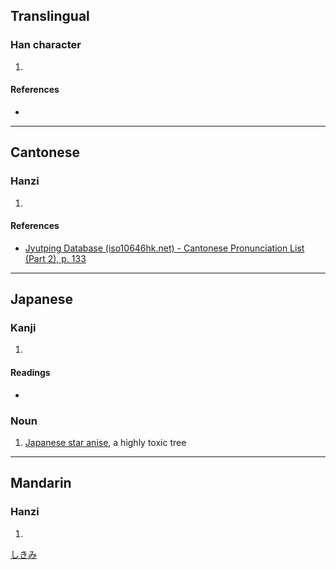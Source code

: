 {{character info/new}}
==Translingual==

===Han character===
{{Han char|rn=75|rad=木|as=14|sn=18|four=|canj=DJPI|ids=⿰木蜜}}

# {{defn|Han|sort=木14}}

====References====
* {{Han ref|kx=0559.090|dkj=15754|dj=0948.240|hdz=21311.030|uh=6AC1|ud=27329}}

----

==Cantonese==

===Hanzi===
{{yue-hanzi|jyut=[[mat6]]|y=mat6}}

# {{defn|lang=yue|sort=木14}}

====References====
* [http://www.iso10646hk.net/jp/document/download.jsp Jyutping Database (iso10646hk.net) - Cantonese Pronunciation List (Part 2), p. 133]

----

==Japanese==

===Kanji===
{{ja-kanji|grade=|rs=木14}}

# {{defn|lang=ja|sort=木14}}

====Readings====
* {{ja-readings|on=[[みつ]] (mitsu)|kun=[[じんこう]] (jinkou), [[しきみ]] (shikimi)}}

===Noun===
{{ja-noun|しきみ|シキミ}}

# {{ja-def|シキミ}} [[Japanese star anise]], a highly toxic tree

[[Category:ja:Trees|しきみ]]

----

==Mandarin==

===Hanzi===
{{cmn-hanzi|pin=[[mì]] ([[mi4]])|wg=mi<sup>4</sup>}}

# {{defn|lang=cmn|sort=木14}}